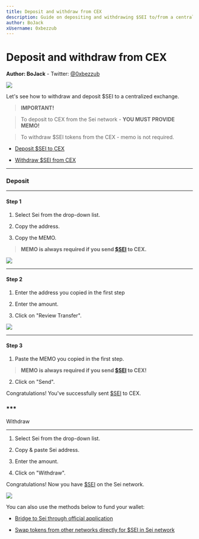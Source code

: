 ```yaml
---
title: Deposit and withdraw from CEX
description: Guide on depositing and withdrawing $SEI to/from a centralized exchange (CEX), emphasizing the mandatory use of MEMO for deposits, but not for withdrawals, with step-by-step instructions for both processes.
author: BoJack
xUsername: 0xbezzub
---
```


# Deposit and withdraw from CEX
**Author: BoJack**
    -   Twitter:  [@0xbezzub](https://twitter.com/0xbezzub)
    
![](https://lh7-us.googleusercontent.com/Bb_CVrKYDv_0-0MF60-8XZHtZRWfVvfKJuzGxT41IKwbLsjI9WJAxtyB-UEpbXjYWz8iWZr1jSLwc6CADnUecCBY_IBVBx8nWoCfae_-NRxVtfRwH1wkbHfUP5F56lbVNsqbTAgt2EiWhWEDZnrYERk)

Let's see how to withdraw and deposit $SEI to a centralized exchange.  
> **IMPORTANT!**

>

> To deposit to CEX from the Sei network - **YOU MUST PROVIDE MEMO!**

>

> To withdraw $SEI tokens from the CEX - memo is not required.

  

-   [Deposit $SEI to CEX]()
    
-   [Withdraw $SEI from CEX]()
    

***

### Deposit

***

#### Step 1

1.  Select Sei from the drop-down list.
    
2.  Copy the address.
    
3.  Copy the MEMO.
    

> **MEMO is always required if you send [$SEI](https://twitter.com/search?q=%24SEI&src=cashtag_click) to CEX.**

![](https://lh7-us.googleusercontent.com/GeAc3jZ0yPUYwBdTHdaxQlYsR5Uau9hSEF5LWZG06WpvPBbC3eRHU6319I1mVP_Ms7DztM08ZqV7V5lQpt-Q2hrrnWX5dMisZzvH95CFNfnfUEd-t4L8Iu4VJn1LDaKzRq6lfGysDTR8xLuaUy60aGc)

***

#### Step 2

1.  Enter the address you copied in the first step
    
2.  Enter the amount.
    
3.  Click on "Review Transfer".
    

![](https://lh7-us.googleusercontent.com/h5BMtx7QP-OtPzQJe5fdWXbqFJ-6LXcFbyavmL47gHfe8C0WOfdFi4B0co5JFYBysAT5eyUZX-v_oj3Pafx9xpjWoJiKnxhaDpNWYSA03SN9DOWbDoUNqYtIAQ4-WPdNUaxbeQPILQADvGV5xtMD0oc)

***

#### Step 3

1.  Paste the MEMO you copied in the first step.
    

> **MEMO is always required if you send [$SEI](https://twitter.com/search?q=%24SEI&src=cashtag_click) to CEX!**

2.  Click on "Send".
    

Congratulations! You've successfully sent [$SEI](https://twitter.com/search?q=%24SEI&src=cashtag_click) to CEX.

### ***  
Withdraw  
***

1.  Select Sei from the drop-down list.
    
2.  Copy & paste Sei address.
    
3.  Enter the amount.
    
4.  Click on "Withdraw".
    

Congratulations! Now you have [$SEI](https://twitter.com/search?q=%24SEI&src=cashtag_click) on the Sei network.

![](https://lh7-us.googleusercontent.com/M353QkWj3Sc6YK0L4ojE6ZMAsI06WUAru2XRz7y8x1vlYqoTtBAMUSa-bsxjxmy0hHJAwdQ1aa6N2AHifjirX9CdyesQds2Z5bfubfFDyxYd5UiBOQmHlnuzTRs632eRRhrlfvwuUGhRnBmNVE9nGRQ)

  

You can also use the methods below to fund your wallet:

-   [Bridge to Sei through official application](link)
    
-   [Swap tokens from other networks directly for $SEI in Sei network](link)
